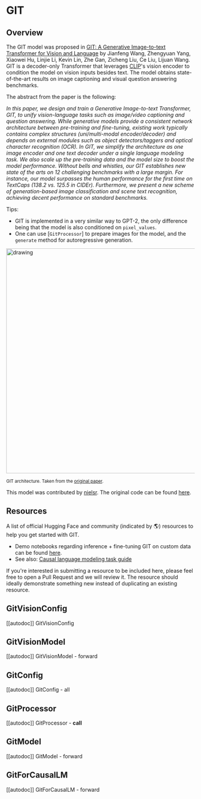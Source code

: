 <!--Copyright 2022 The HuggingFace Team. All rights reserved.

Licensed under the Apache License, Version 2.0 (the "License"); you may not use this file except in compliance with
the License. You may obtain a copy of the License at

http://www.apache.org/licenses/LICENSE-2.0

Unless required by applicable law or agreed to in writing, software distributed under the License is distributed on
an "AS IS" BASIS, WITHOUT WARRANTIES OR CONDITIONS OF ANY KIND, either express or implied. See the License for the
specific language governing permissions and limitations under the License.
-->

# GIT

## Overview

The GIT model was proposed in [GIT: A Generative Image-to-text Transformer for Vision and Language](https://arxiv.org/abs/2205.14100) by
Jianfeng Wang, Zhengyuan Yang, Xiaowei Hu, Linjie Li, Kevin Lin, Zhe Gan, Zicheng Liu, Ce Liu, Lijuan Wang. GIT is a decoder-only Transformer
that leverages [CLIP](clip)'s vision encoder to condition the model on vision inputs besides text. The model obtains state-of-the-art results on
image captioning and visual question answering benchmarks.

The abstract from the paper is the following:

*In this paper, we design and train a Generative Image-to-text Transformer, GIT, to unify vision-language tasks such as image/video captioning and question answering. While generative models provide a consistent network architecture between pre-training and fine-tuning, existing work typically contains complex structures (uni/multi-modal encoder/decoder) and depends on external modules such as object detectors/taggers and optical character recognition (OCR). In GIT, we simplify the architecture as one image encoder and one text decoder under a single language modeling task. We also scale up the pre-training data and the model size to boost the model performance. Without bells and whistles, our GIT establishes new state of the arts on 12 challenging benchmarks with a large margin. For instance, our model surpasses the human performance for the first time on TextCaps (138.2 vs. 125.5 in CIDEr). Furthermore, we present a new scheme of generation-based image classification and scene text recognition, achieving decent performance on standard benchmarks.*

Tips:

- GIT is implemented in a very similar way to GPT-2, the only difference being that the model is also conditioned on `pixel_values`.
- One can use [`GitProcessor`] to prepare images for the model, and the `generate` method for autoregressive generation.

<img src="https://huggingface.co/datasets/huggingface/documentation-images/resolve/main/transformers/model_doc/git_architecture.jpg"
alt="drawing" width="600"/>

<small> GIT architecture. Taken from the <a href="https://arxiv.org/abs/2205.14100" target="_blank">original paper</a>. </small>

This model was contributed by [nielsr](https://huggingface.co/nielsr).
The original code can be found [here](https://github.com/microsoft/GenerativeImage2Text).

## Resources

A list of official Hugging Face and community (indicated by 🌎) resources to help you get started with GIT.

- Demo notebooks regarding inference + fine-tuning GIT on custom data can be found [here](https://github.com/NielsRogge/Transformers-Tutorials/tree/master/GIT).
- See also: [Causal language modeling task guide](../tasks/language_modeling)

If you're interested in submitting a resource to be included here, please feel free to open a Pull Request and we will review it.
The resource should ideally demonstrate something new instead of duplicating an existing resource.

## GitVisionConfig

[[autodoc]] GitVisionConfig

## GitVisionModel

[[autodoc]] GitVisionModel
    - forward

## GitConfig

[[autodoc]] GitConfig
    - all

## GitProcessor

[[autodoc]] GitProcessor
    - __call__

## GitModel

[[autodoc]] GitModel
    - forward

## GitForCausalLM

[[autodoc]] GitForCausalLM
    - forward